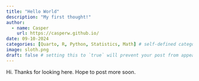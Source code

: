 ```yaml
---
title: "Hello World"
description: "My first thought!"
author:
  - name: Casper 
    url: https://casperw.github.io/
date: 09-10-2024
categories: [Quarto, R, Python, Statistics, Math] # self-defined categories
image: sloth.png
draft: false # setting this to `true` will prevent your post from appearing on your listing page until you're ready!
---
```


Hi.  Thanks for looking here.  Hope to post more soon.

<html>
  <head>
    <link rel="stylesheet" href="https://pyscript.net/alpha/pyscript.css" />
    <script defer src="https://pyscript.net/alpha/pyscript.js"></script>
  </head>
  <py-repl id="my-repl" auto-generate=true> </py-repl>
</html>
